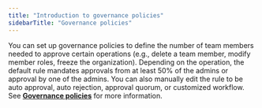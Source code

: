 ```yaml
---
title: "Introduction to governance policies"
sidebarTitle: "Governance policies"
---
```


You can set up governance policies to define the number of team members needed to approve certain operations (e.g., delete a team member, modify member roles, freeze the organization). Depending on the operation, the default rule mandates approvals from at least 50% of the admins or approval by one of the admins. You can also manually edit the rule to be auto approval, auto rejection, approval quorum, or customized workflow. See [**Governance policies**](/cn/portal/organization/governance-intro) for more information.